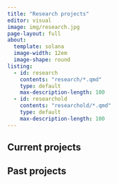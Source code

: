 ```yaml
---
title: "Research projects"
editor: visual
image: img/research.jpg
page-layout: full
about:
  template: solana
  image-width: 12em
  image-shape: round
listing: 
  - id: research
    contents: "research/*.qmd"
    type: default
    max-description-length: 100
  - id: researchold
    contents: "researchold/*.qmd"
    type: default
    max-description-length: 100
---
```



## Current projects
:::{#research}
:::

## Past projects
:::{#researchold}
:::




